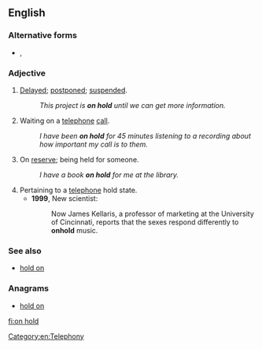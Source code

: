==English==

===Alternative forms===
* {{l|en|on-hold}}, {{l|en|onhold}}

===Adjective===
{{en-adj|-|sg=[[on]] [[hold]]}}

# {{context|idiomatic}} [[delayed|Delayed]]; [[postponed]]; [[suspended]].
#: ''This project is '''on hold''' until we can get more information.''
# Waiting on a [[telephone]] [[call]].
#: ''I have been '''on hold''' for 45 minutes listening to a recording about how important my call is to them.''
# On [[reserve]]; being held for someone.
#: ''I have a book '''on hold''' for me at the library.''
# Pertaining to a [[telephone]] hold state.
#* '''1999''', New scientist:
#*: Now James Kellaris, a professor of marketing at the University of Cincinnati, reports that the sexes respond differently to '''onhold''' music.

===See also===
* [[hold on]]

===Anagrams===
* [[hold on#English|hold on]]

[[Category:en:Telephony]]

[[fi:on hold]]